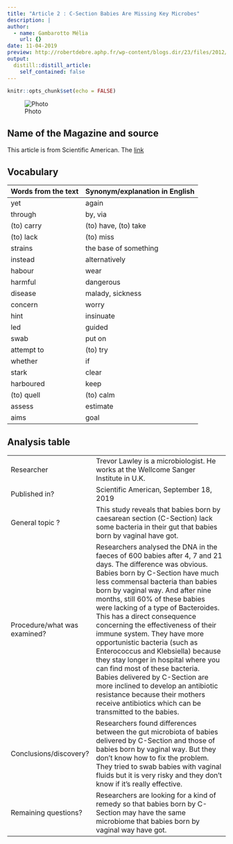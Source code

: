 ```yaml
---
title: "Article 2 : C-Section Babies Are Missing Key Microbes"
description: |
author:
  - name: Gambarotto Mélia
    url: {}
date: 11-04-2019
preview: http://robertdebre.aphp.fr/wp-content/blogs.dir/23/files/2012/09/Accouchement.gif
output:
  distill::distill_article:
    self_contained: false
---
```


```r
knitr::opts_chunk$set(echo = FALSE)
```

![Photo]( http://robertdebre.aphp.fr/wp-content/blogs.dir/23/files/2012/09/Accouchement.gif)

## Name of the Magazine and source

This article is from Scientific American. The [link]( https://www.scientificamerican.com/article/c-section-babies-are-missing-key-microbes/?WT.mc_id=send-to-friend)


## Vocabulary

| Words from the text | Synonym/explanation in English |
| ------------------- | ------------------------------ |
|yet |again   |
|through   |  by, via    | 
|  (to) carry  |   (to) have, (to) take         |
|(to) lack     |  (to) miss        |
| strains    |   the base of something        | 
| instead    |        alternatively      |  
|habour  |  wear | 
|   harmful    |    dangerous      |  
|   disease      |      malady, sickness      |   
| concern  | worry  |   
|  hint|insinuate   |  
|led  |  guided |  
|  swab |  put on |  
|  attempt to   |  (to) try | 
|   whether|  if | 
|  stark |   clear |  
|harboured   |  keep |   
| (to) quell  |  (to) calm | 
|  assess |  estimate |  
| aims | goal  |   

## Analysis table 

|                              |                                                                     |
| ---------------------------- | ------------------------------------------------------------------- |
| Researcher | Trevor Lawley is a microbiologist. He works at the Wellcome Sanger Institute in U.K.|
| Published in? | Scientific American, September 18, 2019 |
| General topic ? | This study reveals that babies born by caesarean section (C-Section) lack some bacteria in their gut that babies born by vaginal have got. |
| Procedure/what was examined? | Researchers analysed the DNA in the faeces of 600 babies after 4, 7 and 21 days. The difference was obvious. Babies born by C-Section have much less commensal bacteria than babies born by vaginal way. And after nine months, still 60% of these babies were lacking of a type of Bacteroides. This has a direct consequence concerning the effectiveness of their immune system. They have more opportunistic bacteria (such as Enterococcus and Klebsiella) because they stay longer in hospital where you can find most of these bacteria. Babies delivered by C-Section are more inclined to develop an antibiotic resistance because their mothers receive antibiotics which can be transmitted to the babies.|
| Conclusions/discovery? | Researchers found differences between the gut microbiota of babies delivered by C-Section and those of babies born by vaginal way. But they don't know how to fix the problem. They tried to swab babies with vaginal fluids but it is very risky and they don't know if it's really effective. |
| Remaining questions? | Researchers are looking for a kind of remedy so that babies born by C-Section may have the same microbiome that babies born by vaginal way have got. |


